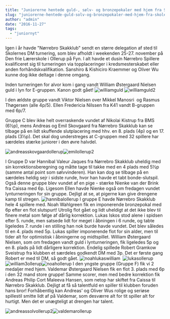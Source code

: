 ```yaml
---
title: "Juniorerne hentede guld-, sølv- og bronzepokaler med hjem fra Skole Skak DM på Fyn"
slug: "juniorerne-hentede-guld-solv-og-bronzepokaler-med-hjem-fra-skole-skak-dm-pa-fyn"
author: "admin"
date: "2016-11-27"
tags: 
  - "juniornyt"
---
```


Igen i år havde "Nørrebro Skakklub" sendt en større delegation af sted til Skolernes DM turnering, som blev afholdt i weekenden 25-27. november på Den frie Lærerskole i Ollerup på Fyn. I alt havde et dusin Nørrebro Spillere kvalificeret sig til turneringen via topplaceringer i kredsmesterskabet eller anden forhåndskvalifikation. Sanshiro & Kishiciro Kraemmer og Oliver Wu kunne dog ikke deltage i denne omgang.

Inden turneringen for alvor kom i gang vandt William Østergaard Nielsen guld i lyn for E-gruppen. Kanon godt gået! ![williamguld](/images/WilliamGuld-300x200.jpg) ![williamguld2](/images/WilliamGuld2-300x200.jpg)

I den ældste gruppe vandt Viktor Nielsen over Mikkel Manosri  og Rasmus Thøgersen (alle 4p/5). Ellen Fredericia Nilssen fra K41 vandt B-gruppen med 6p/7.

Gruppe C blev ikke helt overraskende vundet af Nikolai Kistrup fra BMS (6½p), mens Andreas og Emil Skovgaard fra Nørrebro Skakklub kan se tilbage på en lidt skuffende slutplacering med hhv. en 8. plads (4p) og en 17. plads (3½p). Det skal dog understreges at C-gruppen med 32 spillere har særdeles stærke juniorer i den øvre halvdel.

![andreasskovgaardollerup](/images/AndreasSkovgaardOllerup-300x200.jpg)![emilollerup2](/images/EmilOllerup2-150x150.jpg)

I Gruppe D var Hannibal Valeur Jaques fra Nørrebro Skakklub uheldig med sin korrektionsberegning og måtte tage til takke med en 4 plads med 5½p (samme antal point som sølvvinderen). Han kan dog se tilbage på en særdeles heldig sejr i sidste runde, hvor han havde et tabt bonde-slutspil. Også denne gruppe blev vundet af en pige - stærke Nienke van der Brink fra Caissa med 6p. Ligesom Ellen havde Nienke også om fredagen vundet lynturneringen for sin gruppe. Dejligt at se, at pigerne kan give drengene kamp til stregen. ![hannibalollerup](/images/HannibalOllerup-300x200.jpg) I gruppe E havde Nørrebro Skakklub hele 4 spillere med. Noah Wahlgreen fik en imponerende bronzepokal med 6p efter en flot slutspurt! Utrolig flot gået og lidt uheldigt at det ikke blev til finere metal som følge af dårlig korrektion. Lukas Iskos stod alene i spidsen efter 5. runde, men satsede lidt for meget i åbningen i 6 runde, og tabte ligeledes 7. runde i en stilling han nok burde havde vundet. Det blev således til en 4. plads med 5p. Lukas spiller imponerende flot for sin alder, men til tider alt for optimistisk i åbningerne og midtspillet. William Østergaard Nielsen, som om fredagen vandt guld i lynturneringen, fik ligeledes 5p og en 8. plads på lidt dårligere korrektion. Endelig spillede Robert Gramkow Sveistrup fra klubben et særdeles godkendt DM med 3p. Det er første gang Robert er med til DM, så godt gået. ![noahlukaswilliam](/images/NoahLukasWilliam-300x200.jpg)  ![lukasollerup](/images/LukasOllerup-300x200.jpg)  ![william3ollerup](/images/William3Ollerup-300x200.jpg)![noahollerup](/images/NoahOllerup-300x200.jpg) I den yngste gruppe (Gruppe F) fik vi 2 medaljer med hjem. Valdemar Østergaard Nielsen fik en flot 3. plads med 6p i den 32 mand store gruppe! Samme scorer, men med bedre korrektion fik Andreas Philip Cort Maleeva Hansen, som netop har skiftet fra Caissa til Nørrebro Skakklub. Dejligt at få så talentfuld en spiller til klubben foruden hans bror! Forhåbentlig kan Andreas' og Oliver Wus rolige og seriøse spillestil smitte lidt af på Valdemar, som desværre alt for tit spiller alt for hurtigt. Men det er unægteligt at drengen har talent.

![andreassolvollerup2](/images/andreassølvOllerup2-300x200.jpg)![valdemarollerup](/images/ValdemarOllerup.jpg)
